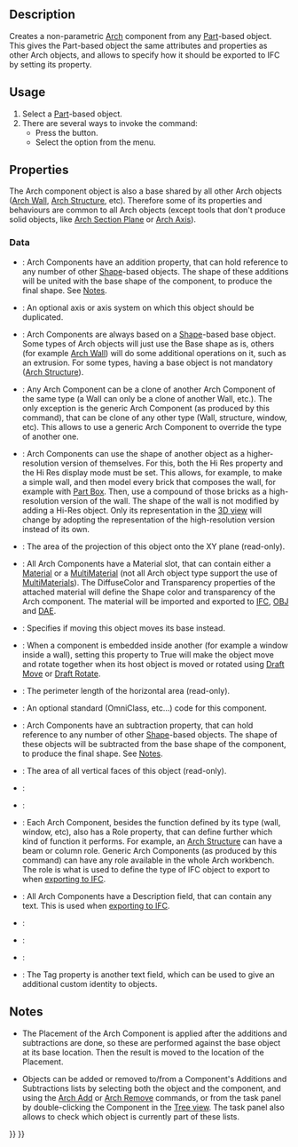 <languages/>
<translate>

<!--T:21-->
{{Docnav
|[[BIM_Library|Library]]
|[[Arch_Reference|Reference]]
|[[BIM_Workbench|BIM]]
|IconL=BIM_Library.svg
|IconR=Arch_Reference.svg
|IconC=Workbench_BIM.svg
}}

<!--T:42-->
{{VeryImportantMessage|THIS COMMAND IS PART OF THE INTEGRATED [[BIM_Workbench|BIM WORKBENCH]] IN V1.0<br>
This page has been updated for that version.}}

<!--T:1-->
{{GuiCommand
|Name=Arch Component
|MenuLocation=3D/BIM → Generic 3D tools → Component‎‏‎
|Workbenches=[[BIM_Workbench|BIM]]
}}

==Description== <!--T:2-->

<!--T:3-->
Creates a non-parametric [[BIM_Workbench|Arch]] component from any [[Part_Workbench|Part]]-based object. This gives the Part-based object the same attributes and properties as other Arch objects, and allows to specify how it should be exported to IFC by setting its {{PropertyData|Ifc Type}} property.

==Usage== <!--T:4-->

<!--T:5-->
# Select a [[Part_Workbench|Part]]-based object.
# There are several ways to invoke the command:
#* Press the {{Button|[[Image:Arch_Component.svg|16px]] [[Arch_Component|Component]]}} button.
#* Select the {{MenuCommand|3D/BIM → Generic 3D tools → [[Image:Arch_Component.svg|16px]] Component}} option from the menu.

==Properties== <!--T:25-->

<!--T:7-->
The Arch component object is also a base shared by all other Arch objects ([[Arch_Wall|Arch Wall]], [[Arch_Structure|Arch Structure]], etc). Therefore some of its properties and behaviours are common to all Arch objects (except tools that don't produce solid objects, like [[Arch_SectionPlane|Arch Section Plane]] or [[Arch_Axis|Arch Axis]]).

===Data=== <!--T:26-->

<!--T:27-->
{{TitleProperty|Component}}

<!--T:9-->
* {{PropertyData|Additions|LinkList}}: Arch Components have an addition property, that can hold reference to any number of other [[Part_Workbench|Shape]]-based objects. The shape of these additions will be united with the base shape of the component, to produce the final shape. See [[#Notes|Notes]].

<!--T:28-->
* {{PropertyData|Axis|Link}}: An optional axis or axis system on which this object should be duplicated.

<!--T:8-->
* {{PropertyData|Base|Link}}: Arch Components are always based on a [[Part_Workbench|Shape]]-based base object. Some types of Arch objects will just use the Base shape as is, others (for example [[Arch_Wall|Arch Wall]]) will do some additional operations on it, such as an extrusion. For some types, having a base object is not mandatory ([[Arch_Structure|Arch Structure]]).

<!--T:14-->
* {{PropertyData|Clone Of|Link}}: Any Arch Component can be a clone of another Arch Component of the same type (a Wall can only be a clone of another Wall, etc.). The only exception is the generic Arch Component (as produced by this command), that can be clone of any other type (Wall, structure, window, etc). This allows to use a generic Arch Component to override the type of another one.

<!--T:19-->
* {{PropertyData|Hi Res|Link}}: Arch Components can use the shape of another object as a higher-resolution version of themselves. For this, both the Hi Res property and the Hi Res display mode must be set. This allows, for example, to make a simple wall, and then model every brick that composes the wall, for example with [[Part_Box|Part Box]]. Then, use a compound of those bricks as a high-resolution version of the wall. The shape of the wall is not modified by adding a Hi-Res object. Only its representation in the [[3D_view|3D view]] will change by adopting the representation of the high-resolution version instead of its own.

<!--T:29-->
* {{PropertyData|Horizontal Area|Area}}: The area of the projection of this object onto the XY plane (read-only).

<!--T:17-->
* {{PropertyData|Material|Link}}: All Arch Components have a Material slot, that can contain either a [[Arch SetMaterial|Material]] or a [[Arch_MultiMaterial|MultiMaterial]] (not all Arch object type support the use of [[Arch_MultiMaterial|MultiMaterials]]). The DiffuseColor and Transparency properties of the attached material will define the Shape color and transparency of the Arch component. The material will be imported and exported to [[Arch_IFC|IFC]], [[Arch_OBJ|OBJ]] and [[Arch_DAE|DAE]].

<!--T:30-->
* {{PropertyData|Move Base|Bool}}: Specifies if moving this object moves its base instead.

<!--T:18-->
* {{PropertyData|Move With Host|Bool}}: When a component is embedded inside another (for example a window inside a wall), setting this property to True will make the object move and rotate together when its host object is moved or rotated using [[Draft_Move|Draft Move]] or [[Draft_Rotate|Draft Rotate]].

<!--T:31-->
* {{PropertyData|Perimeter Length|Length}}: The perimeter length of the horizontal area (read-only).

<!--T:32-->
* {{PropertyData|Standard Code|String}}: An optional standard (OmniClass, etc...) code for this component.

<!--T:10-->
* {{PropertyData|Subtractions|LinkList}}: Arch Components have an subtraction property, that can hold reference to any number of other [[Part_Workbench|Shape]]-based objects. The shape of these objects will be subtracted from the base shape of the component, to produce the final shape. See [[#Notes|Notes]].

<!--T:33-->
* {{PropertyData|Vertical Area|Area}}: The area of all vertical faces of this object (read-only).

<!--T:34-->
{{TitleProperty|IFC}}

<!--T:35-->
* {{PropertyData|Ifc Data|Map|Hidden}}:

<!--T:36-->
* {{PropertyData|Ifc Properties|Map|Hidden}}:

<!--T:13-->
* {{PropertyData|Ifc Type|Enumeration}}: Each Arch Component, besides the function defined by its type (wall, window, etc), also has a Role property, that can define further which kind of function it performs. For example, an [[Arch_Structure|Arch Structure]] can have a beam or column role. Generic Arch Components (as produced by this command) can have any role available in the whole Arch workbench. The role is what is used to define the type of IFC object to export to when [[Arch_IFC|exporting to IFC]].

<!--T:37-->
{{TitleProperty|IFC Attributes}}

<!--T:15-->
* {{PropertyData|Description|String}}: All Arch Components have a Description field, that can contain any text. This is used when [[Arch_IFC|exporting to IFC]].

<!--T:38-->
* {{PropertyData|Global Id|String}}:

<!--T:39-->
* {{PropertyData|Object Type|String}}:

<!--T:40-->
* {{PropertyData|Predefined Type|Enumeration}}:

<!--T:16-->
* {{PropertyData|Tag|Enumeration}}: The Tag property is another text field, which can be used to give an additional custom identity to objects.

==Notes== <!--T:41-->

<!--T:11-->
* The Placement of the Arch Component is applied after the additions and subtractions are done, so these are performed against the base object at its base location. Then the result is moved to the location of the Placement.

<!--T:12-->
* Objects can be added or removed to/from a Component's Additions and Subtractions lists by selecting both the object and the component, and using the [[Arch_Add|Arch Add]] or [[Arch_Remove|Arch Remove]] commands, or from the task panel by double-clicking the Component in the [[Tree_view|Tree view]]. The task panel also allows to check which object is currently part of these lists.


<!--T:22-->
{{Docnav
|[[BIM_Library|Library]]
|[[Arch_Reference|Reference]]
|[[BIM_Workbench|BIM]]
|IconL=BIM_Library.svg
|IconR=Arch_Reference.svg
|IconC=Workbench_BIM.svg
}}

</translate>
{{BIM_Tools_navi{{#translation:}}}}
{{Userdocnavi{{#translation:}}}}
